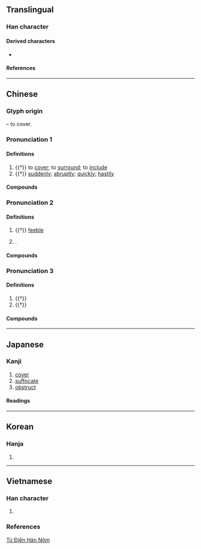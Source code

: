{{character info}}
{{character info|0xfa7e}}
==Translingual==

===Han character===
{{Han char|rn=37|rad=大|as=05|sn=8|four=40716|canj=KLWU|ids=⿱大电(GTJKV),⿱大⿻日㇄(T)}}

====Derived characters====
*{{l|mul|[[俺]], [[𢔂]], [[埯]], [[掩]], [[唵]], [[崦]], [[淹]], [[殗]], [[晻]], [[腌]], [[硽]], [[裺]], [[醃]], [[餣]], [[馣]], [[黤]], [[剦]], [[鵪]]([[鹌]]), [[奙]], [[菴]], [[罨]], [[阉]], [[閹]], [[庵]], [[痷]], [[匎]]}}

====References====
{{Han ref|kx=0250.210|dkj=05881|dj=0510.080|hdz=10534.030|uh=5944|ud=22852|bh=A961|bd=43361}}
{{Han ref|uh=FA7E}}

----

==Chinese==
{{zh-forms|alt=闇-suddenly}}

===Glyph origin===
{{Han etym}}
{{Han compound|大|申|ls=ic|t1=big|t2=extend}} – to cover.

===Pronunciation 1===
{{zh-pron
|m=yǎn
|c=jim2
|mn=iám
|mc=y
|oc=y
|ma=
|cat=v,adv
}}

====Definitions====
{{zh-hanzi}}

# {{†}} to [[cover]]; to [[surround]]; to [[include]] 
# {{†}} [[suddenly]]; [[abruptly]]; [[quickly]]; [[hastily]]

====Compounds====
{{zh-der|奄欻|奄然而逝|奄息|奄忽}}

===Pronunciation 2===
{{zh-pron
|m=奄
|c=jim1
|mn=ml:iám/qz:iam/tw:am
|ma=
|cat=a,pn
}}

====Definitions====
{{zh-hanzi}}

# {{†}} [[feeble]]
# {{surname|zh|nodot=1}}.

====Compounds====
{{zh-der|一息奄奄|奄奄|奄奄一息|奄奄垂絕|奄奄無力|氣息奄奄}}
{{attn|zh|奄冉, 奄老?}}

===Pronunciation 3===
{{zh-pron
|m=yān
|c=jim1
|ma=
|cat=n,v
}}

====Definitions====
{{zh-hanzi}}

# {{†}} {{zh-alt-form|閹|to [[castrate]]; [[eunuch]]}}
# {{†}} {{zh-alt-form|淹|to [[remain]]; to [[tarry]]}}

====Compounds====
{{zh-der|奄人|奄宦|奄尹|奄留|奄豎}}

----

==Japanese==

===Kanji===
{{ja-kanji|grade=|rs=大05}}

# [[cover]]
# [[suffocate]]
# [[obstruct]]

====Readings====
{{ja-readings
|goon=えん<えん<えむ
|kanon=えん<えん<えむ
|kun=おお-う<おほ-ふ, たちま-ち
|nanori=あま
}}

----

==Korean==

===Hanja===
{{ko-hanja|hangeul=엄|rv=eom|mr=ŏm}}

# {{rfdef|ko|sort=大05}}

----

==Vietnamese==

===Han character===
{{vi-readings|reading=yêm, yểm, ăm, im, em|rs=大05}}

# {{rfdef|vi|sort=大05}}

===References===
[https://hvdic.thivien.net/wnom/%E5%A5%84 Từ Điển Hán Nôm]